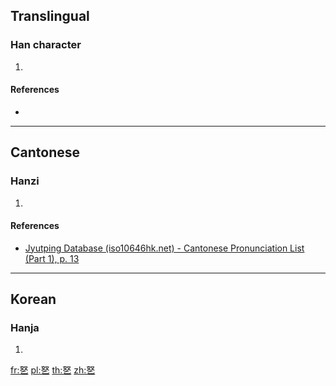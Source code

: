 ==Translingual==

===Han character===
{{Han char|rn=5|rad=乙|as=05|sn=6|four=47717|canj=VEN|ids=⿱奴乙}}

# {{defn|Han|sort=乙05}}

====References====
* {{Han ref|kx=0084.141|dkj=|dj=|hdz=|uh=3410|ud=13328|bh=|bd=}}

----

==Cantonese==

===Hanzi===
{{yue-hanzi|jyut=[[nou4]], [[lou4]]|y=nou4, lou4}}

# {{defn|lang=yue|sort=乙05}}

====References====
* [http://www.iso10646hk.net/jp/document/download.jsp Jyutping Database (iso10646hk.net) - Cantonese Pronunciation List (Part 1), p. 13]

----

==Korean==

===Hanja===
{{ko-hanja|hangeul=놀|rv=nol|mr=nol|y=nol}}

# {{defn|lang=ko|sort=乙05}}

[[fr:㐐]]
[[pl:㐐]]
[[th:㐐]]
[[zh:㐐]]